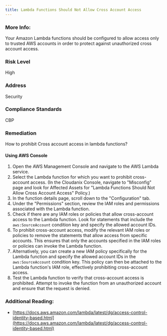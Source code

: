 ```yaml
---
title: Lambda Functions Should Not Allow Cross Account Access
---
```


### More Info:

Your Amazon Lambda functions should be configured to allow access only to trusted AWS accounts in order to protect against unauthorized cross account access.

### Risk Level

High

### Address

Security

### Compliance Standards

CBP

### Remediation

How to prohibit Cross account access in lambda functions?

#### Using AWS Console

1. Open the AWS Management Console and navigate to the AWS Lambda service.
2. Select the Lambda function for which you want to prohibit cross-account access.
    (In the Cloudanix Console, navigate to "Misconfig" page and look for Affected Assets for "Lambda Functions Should Not Allow Cross Account Access" Policy.)
3. In the function details page, scroll down to the "Configuration" tab.
4. Under the "Permissions" section, review the IAM roles and permissions associated with the Lambda function.
5. Check if there are any IAM roles or policies that allow cross-account access to the Lambda function. Look for statements that include the `aws:SourceAccount` condition key and specify the allowed account IDs.
6. To prohibit cross-account access, modify the relevant IAM roles or policies to remove the statements that allow access from specific accounts. This ensures that only the accounts specified in the IAM roles or policies can invoke the Lambda function.
7. Alternatively, you can create a new IAM policy specifically for the Lambda function and specify the allowed account IDs in the `aws:SourceAccount` condition key. This policy can then be attached to the Lambda function's IAM role, effectively prohibiting cross-account access.
8. Test the Lambda function to verify that cross-account access is prohibited. Attempt to invoke the function from an unauthorized account and ensure that the request is denied.

### Additional Reading:

- [https://docs.aws.amazon.com/lambda/latest/dg/access-control-identity-based.html](https://docs.aws.amazon.com/lambda/latest/dg/access-control-identity-based.html)
